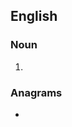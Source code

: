 ==English==

===Noun===
{{head|en|noun form}}

# {{plural of|en|honker}}

===Anagrams===
* {{anagrams|en|a=ehknors|Kherson}}